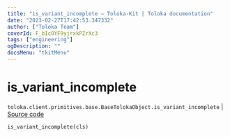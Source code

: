 ```yaml
---
title: "is_variant_incomplete — Toloka-Kit | Toloka documentation"
date: "2023-02-27T17:42:53.347332"
author: ["Toloka Team"]
coverId: F_bIcOYF9yjrxkPZrXc3
tags: ["engineering"]
ogDescription: ""
docsMenu: "tkitMenu"
---
```


# is_variant_incomplete
`toloka.client.primitives.base.BaseTolokaObject.is_variant_incomplete` | [Source code](https://github.com/Toloka/toloka-kit/blob/v1.1.4/src/client/primitives/base.py#L239)

```python
is_variant_incomplete(cls)
```